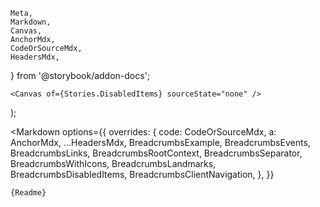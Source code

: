     Meta,
    Markdown,
    Canvas,
    AnchorMdx,
    CodeOrSourceMdx,
    HeadersMdx,
} from '@storybook/addon-docs';

    <Canvas of={Stories.DisabledItems} sourceState="none" />
);

<Meta of={Stories} />

<Markdown
    options={{
        overrides: {
            code: CodeOrSourceMdx,
            a: AnchorMdx,
            ...HeadersMdx,
            BreadcrumbsExample,
            BreadcrumbsEvents,
            BreadcrumbsLinks,
            BreadcrumbsRootContext,
            BreadcrumbsSeparator,
            BreadcrumbsWithIcons,
            BreadcrumbsLandmarks,
            BreadcrumbsDisabledItems,
            BreadcrumbsClientNavigation,
        },
    }}
>
    {Readme}
</Markdown>
